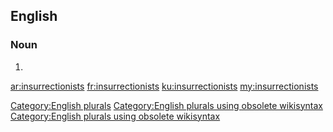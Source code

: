 ==English==

===Noun===
{{head|en}}

# {{plural of|insurrectionist}}

[[Category:English plurals]][[Category:English plurals using obsolete wikisyntax]][[Category:English plurals using obsolete wikisyntax]]

[[ar:insurrectionists]]
[[fr:insurrectionists]]
[[ku:insurrectionists]]
[[my:insurrectionists]]